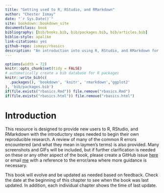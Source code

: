 ```yaml
--- 
title: "Getting used to R, RStudio, and RMarkdown"
author: "Chester Ismay"
date: "`r Sys.Date()`"
site: bookdown::bookdown_site
documentclass: book
bibliography: [bib/books.bib, bib/packages.bib, bib/articles.bib]
biblio-style: apalike
link-citations: yes
github-repo: ismayc/rbasics
description: "An introduction into using R, RStudio, and RMarkdown for new users"
---
```


```r
options(width = 72)
knitr::opts_chunk$set(tidy = FALSE)
# automatically create a bib database for R packages
knitr::write_bib(c(
  .packages(), 'bookdown', 'knitr', 'rmarkdown','ggplot2'
), 'bib/packages.bib')
if(file.exists("rbasics.Rmd")) file.remove("rbasics.Rmd")
if(file.exists("rbasics.html")) file.remove("rbasics.html")
```

# Introduction {#intro}

<!--
In the HTML version of this book, you can find different formats for the book by clicking on the save icon `r knitr::include_graphics("screenshots/save_icon.png")` in the top pane of this book website. HTML is the preferred format but the ePub format is also available.  Since there are animated GIFs included and PDFs don't handle GIFs natively, PDF format is not provided.
-->

This resource is designed to provide new users to R, RStudio, and RMarkdown with the introductory steps needed to begin their own reproducible research.  A review of many of the common R errors encountered (and what they mean in laymen's terms) is also provided. Many screenshots and GIFs will be included, but if further clarification is needed on these or any other aspect of the book, please create a GitHub issue [here](https://github.com/ismayc/rbasics/issues) or email [me](mailto:chester.ismay@gmail.com) with a reference to the error/area where more guidance is necessary.

This book will evolve and be updated as needed based on feedback.  Check the date at the beginning of this chapter to see when the book was last updated.  In addition, each individual chapter shows the time of last update.